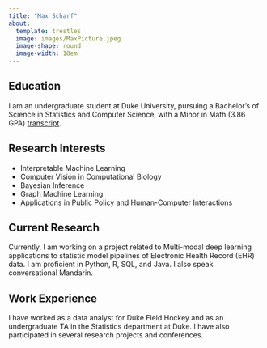 ```yaml
---
title: "Max Scharf"
about:
  template: trestles
  image: images/MaxPicture.jpeg
  image-shape: round
  image-width: 18em
---
```


## Education

I am an undergraduate student at Duke University, pursuing a Bachelor's of Science in Statistics and Computer Science, with a Minor in Math (3.86 GPA) [transcript](docs/PDF_Files/unofficialtranscript2023.pdf).

## Research Interests

-   Interpretable Machine Learning
-   Computer Vision in Computational Biology
-   Bayesian Inference
-   Graph Machine Learning
-   Applications in Public Policy and Human-Computer Interactions

## Current Research

Currently, I am working on a project related to Multi-modal deep learning applications to statistic model pipelines of Electronic Health Record (EHR) data. I am proficient in Python, R, SQL, and Java. I also speak conversational Mandarin.

## Work Experience

I have worked as a data analyst for Duke Field Hockey and as an undergraduate TA in the Statistics department at Duke. I have also participated in several research projects and conferences.